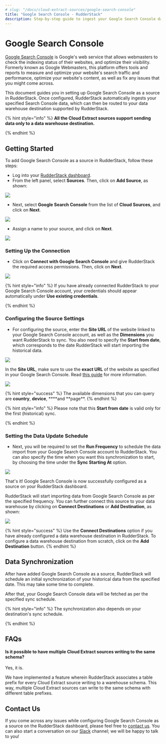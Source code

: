 ```yaml
---
# slug: "/docs/cloud-extract-sources/google-search-console"
title: "Google Search Console - RudderStack"
description: Step-by-step guide to ingest your Google Search Console data into RudderStack.
---
```


# Google Search Console

[Google Search Console](https://search.google.com/search-console/about) is Google's web service that allows webmasters to check the indexing status of their websites, and optimize their visibility. Formerly known as Google Webmasters, this platform offers tools and reports to measure and optimize your website's search traffic and performance, optimize your website's content, as well as fix any issues that you might come across.

This document guides you in setting up Google Search Console as a source in RudderStack. Once configured, RudderStack automatically ingests your specified Search Console data, which can then be routed to your data warehouse destination supported by RudderStack.

{% hint style="info" %}
**All the Cloud Extract sources support sending data only to a data warehouse destination.**

{% endhint %}

## Getting Started

To add Google Search Console as a source in RudderStack, follow these steps:

- Log into your [RudderStack dashboard](https://app.rudderlabs.com/signup?type=freetrial).
- From the left panel, select **Sources**. Then, click on **Add Source**, as shown:

![](../.gitbook/assets/1%20%284%29%20%283%29%20%283%29%20%283%29%20%283%29%20%283%29%20%283%29%20%283%29%20%283%29%20%283%29%20%283%29%20%283%29%20%283%29%20%283%29%20%283%29%20%283%29%20%282%29.png)

- Next, select **Google Search Console** from the list of **Cloud Sources**, and click on **Next**.

![](../.gitbook/assets/screen-shot-2020-12-18-at-10.43.57-am.png)

- Assign a name to your source, and click on **Next**.

![](../.gitbook/assets/screen-shot-2020-12-18-at-10.44.25-am.png)

### Setting Up the Connection

- Click on **Connect with Google Search Console** and give RudderStack the required access permissions. Then, click on **Next**.

![](../.gitbook/assets/screen-shot-2020-12-18-at-10.44.41-am.png)

{% hint style="info" %}
If you have already connected RudderStack to your Google Search Console account, your credentials should appear automatically under **Use existing credentials**.

{% endhint %}

### Configuring the Source Settings

- For configuring the source, enter the **Site URL** of the website linked to your Google Search Console account, as well as the **Dimensions** you want RudderStack to sync. You also need to specify the **Start from date**, which corresponds to the date RudderStack will start importing the historical data.

![](../.gitbook/assets/screen-shot-2020-12-18-at-10.59.43-am.png)

In the **Site URL**, make sure to use the **exact URL** of the website as specified in your Google Search Console. Read [this guide](https://support.google.com/webmasters/answer/34592?hl=en) for more information.

![](../.gitbook/assets/image%20%2813%29%20%281%29.png)

{% hint style="success" %}
The available dimensions that you can query are **country**, **device**, \***\*and **page\*\*.
{% endhint %}

{% hint style="info" %}
Please note that this **Start from date** is valid only for the first \(historical\) sync.

{% endhint %}

### Setting the Data Update Schedule

- Next, you will be required to set the **Run Frequency** to schedule the data import from your Google Search Console account to RudderStack. You can also specify the time when you want this synchronization to start, by choosing the time under the **Sync Starting At** option.

![](../.gitbook/assets/screen-shot-2020-12-18-at-11.00.31-am.png)

That's it! Google Search Console is now successfully configured as a source on your RudderStack dashboard.

RudderStack will start importing data from Google Search Console as per the specified frequency. You can further connect this source to your data warehouse by clicking on **Connect Destinations** or **Add Destination**, as shown:

![](../.gitbook/assets/screen-shot-2020-12-18-at-11.01.14-am%20%281%29.png)

{% hint style="success" %}
Use the **Connect Destinations** option if you have already configured a data
warehouse destination in RudderStack. To configure a data warehouse
destination from scratch, click on the **Add Destination** button.
{% endhint %}

## Data Synchronization

After have added Google Search Console as a source, RudderStack will schedule an initial synchronization of your historical data from the specified date. This may take some time to complete.

After that, your Google Search Console data will be fetched as per the specified sync schedule.

{% hint style="info" %}
The synchronization also depends on your destination's sync schedule.

{% endhint %}

## FAQs

#### Is it possible to have multiple Cloud Extract sources writing to the same schema?

Yes, it is.

We have implemented a feature wherein RudderStack associates a table prefix for every Cloud Extract source writing to a warehouse schema. This way, multiple Cloud Extract sources can write to the same schema with different table prefixes.

## Contact Us

If you come across any issues while configuring Google Search Console as a source on the RudderStack dashboard, please feel free to [contact us](mailto:%20docs@rudderstack.com). You can also start a conversation on our [Slack](https://resources.rudderstack.com/join-rudderstack-slack) channel; we will be happy to talk to you!
